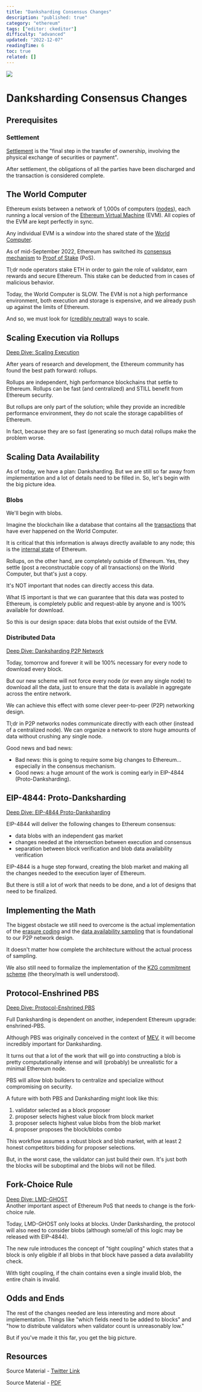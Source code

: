```yaml
---
title: "Danksharding Consensus Changes"
description: "published: true"
category: "ethereum"
tags: ["editor: ckeditor"]
difficulty: "advanced"
updated: "2022-12-07"
readingTime: 6
toc: true
related: []
---
```


![](/images/consensus-changes-banner.jpeg)

# Danksharding Consensus Changes

## Prerequisites

### Settlement

[Settlement](https://inevitableeth.com/home/concepts/settlement) is the "final step in the transfer of ownership, involving the physical exchange of securities or payment". 

After settlement, the obligations of all the parties have been discharged and the transaction is considered complete. 

## The World Computer

Ethereum exists between a network of 1,000s of computers ([nodes](https://inevitableeth.com/home/ethereum/network/node)), each running a local version of the [Ethereum Virtual Machine](https://inevitableeth.com/home/ethereum/evm) (EVM). All copies of the EVM are kept perfectly in sync. 

Any individual EVM is a window into the shared state of the [World Computer](https://inevitableeth.com/home/ethereum/world-computer).

As of mid-September 2022, Ethereum has switched its [consensus mechanism](/ethereum/network/consensus) to [Proof of Stake](/ethereum/network/consensus/pos) (PoS).

Tl;dr node operators stake ETH in order to gain the role of validator, earn rewards and secure Ethereum. This stake can be deducted from in cases of malicious behavior.

Today, the World Computer is SLOW. The EVM is not a high performance environment, both execution and storage is expensive, and we already push up against the limits of Ethereum.

And so, we must look for ([credibly neutral](/concepts/credible-neutrality)) ways to scale.

## Scaling Execution via Rollups

[Deep Dive: Scaling Execution](/ethereum/upgrades/scaling/execution)

After years of research and development, the Ethereum community has found the best path forward: rollups.

Rollups are independent, high performance blockchains that settle to Ethereum. Rollups can be fast (and centralized) and STILL benefit from Ethereum security.

But rollups are only part of the solution; while they provide an incredible performance environment, they do not scale the storage capabilities of Ethereum.

In fact, because they are so fast (generating so much data) rollups make the problem worse.

## Scaling Data Availability

As of today, we have a plan: Danksharding. But we are still so far away from implementation and a lot of details need to be filled in. So, let's begin with the big picture idea. 

### Blobs

We'll begin with blobs.

Imagine the blockchain like a database that contains all the [transactions](/ethereum/blockchain/transaction) that have ever happened on the World Computer. 

It is critical that this information is always directly available to any node; this is the [internal state](/ethereum/evm/state-machine) of Ethereum.

Rollups, on the other hand, are completely outside of Ethereum. Yes, they settle (post a reconstructable copy of all transactions) on the World Computer, but that's just a copy.

It's NOT important that nodes can directly access this data.

What IS important is that we can guarantee that this data was posted to Ethereum, is completely public and request-able by anyone and is 100% available for download.

So this is our design space: data blobs that exist outside of the EVM.

### Distributed Data

[Deep Dive: Danksharding P2P Network](/ethereum/upgrades/scaling/data/p2p-network)

Today, tomorrow and forever it will be 100% necessary for every node to download every block. 

But our new scheme will not force every node (or even any single node) to download all the data, just to ensure that the data is available in aggregate across the entire network.

We can achieve this effect with some clever peer-to-peer (P2P) networking design. 

Tl;dr in P2P networks nodes communicate directly with each other (instead of a centralized node). We can organize a network to store huge amounts of data without crushing any single node.

Good news and bad news:

*   Bad news: this is going to require some big changes to Ethereum... especially in the consensus mechanism.
*   Good news: a huge amount of the work is coming early in EIP-4844 (Proto-Danksharding).

## EIP-4844: Proto-Danksharding

[Deep Dive: EIP-4844 Proto-Danksharding](/ethereum/upgrades/scaling/data/proto-danksharding)

EIP-4844 will deliver the following changes to Ethereum consensus: 

*   data blobs with an independent gas market 
*   changes needed at the intersection between execution and consensus 
*   separation between block verification and blob data availability verification

EIP-4844 is a huge step forward, creating the blob market and making all the changes needed to the execution layer of Ethereum.

But there is still a lot of work that needs to be done, and a lot of designs that need to be finalized.

## Implementing the Math

The biggest obstacle we still need to overcome is the actual implementation of the [erasure coding](/concepts/polynomial-encoding/erasure-code) and the [data availability sampling](/ethereum/upgrades/scaling/data/p2p-network/data-availability-sampling) that is foundational to our P2P network design. 

It doesn't matter how complete the architecture without the actual process of sampling.

We also still need to formalize the implementation of the [KZG commitment scheme](/concepts/kzg-commitment) (the theory/math is well understood). 

## Protocol-Enshrined PBS

[Deep Dive: Protocol-Enshrined PBS](/ethereum/upgrades/pbs)

Full Danksharding is dependent on another, independent Ethereum upgrade: enshrined-PBS.

Although PBS was originally conceived in the context of [MEV](/concepts/mev), it will become incredibly important for Danksharding.

It turns out that a lot of the work that will go into constructing a blob is pretty computationally intense and will (probably) be unrealistic for a minimal Ethereum node.

PBS will allow blob builders to centralize and specialize without compromising on security.

A future with both PBS and Danksharding might look like this: 

1.  validator selected as a block proposer 
2.  proposer selects highest value block from block market 
3.  proposer selects highest value blobs from the blob market 
4.  proposer proposes the block/blobs combo

This workflow assumes a robust block and blob market, with at least 2 honest competitors bidding for proposer selections. 

But, in the worst case, the validator can just build their own. It's just both the blocks will be suboptimal and the blobs will not be filled.

## Fork-Choice Rule

[Deep Dive: LMD-GHOST](/ethereum/network/consensus/lmd-ghost)  
Another important aspect of Ethereum PoS that needs to change is the fork-choice rule.

Today, LMD-GHOST only looks at blocks. Under Danksharding, the protocol will also need to consider blobs (although some/all of this logic may be released with EIP-4844).

The new rule introduces the concept of "tight coupling" which states that a block is only eligible if all blobs in that block have passed a data availability check. 

With tight coupling, if the chain contains even a single invalid blob, the entire chain is invalid.

## Odds and Ends

The rest of the changes needed are less interesting and more about implementation. Things like "which fields need to be added to blocks" and "how to distribute validators when validator count is unreasonably low." 

But if you've made it this far, you get the big picture.

## Resources

Source Material - [Twitter Link](https://twitter.com/logarithmicrex/status/1585298274478542848)

Source Material - [PDF](/twitter-pdf-2022-10-26_danksharding_consensus_updates.pdf)
